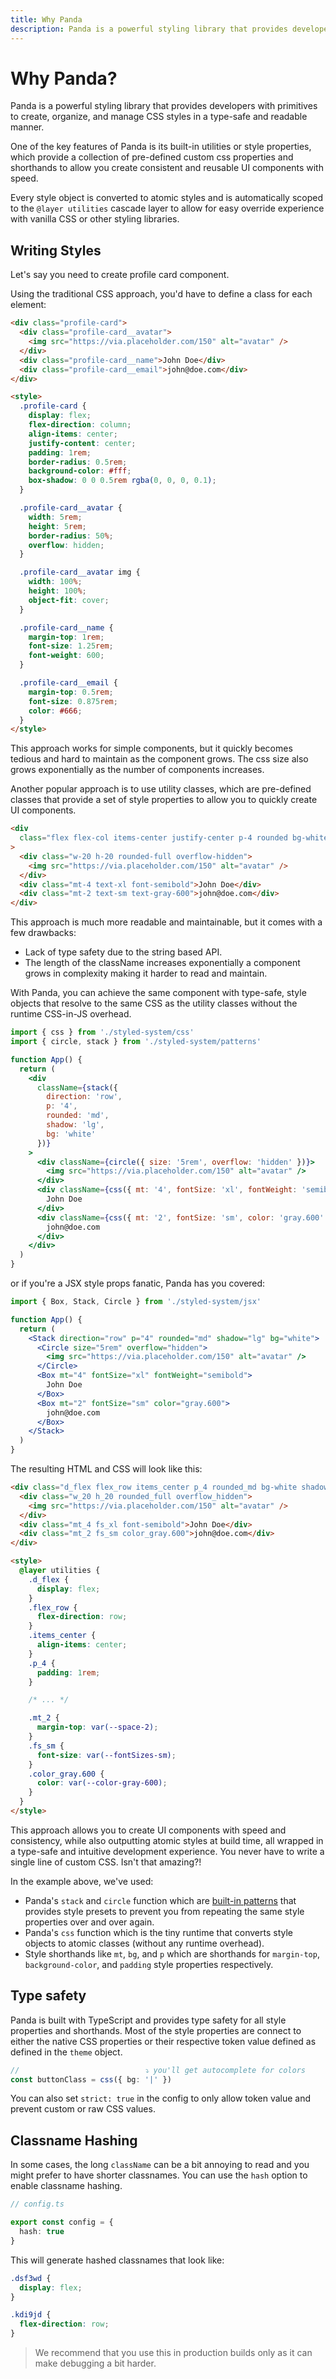 ```yaml
---
title: Why Panda
description: Panda is a powerful styling library that provides developers with primitives to create, organize, and manage CSS styles in a type-safe and readable manner.
---
```


# Why Panda?

Panda is a powerful styling library that provides developers with primitives to create, organize, and manage CSS styles
in a type-safe and readable manner.

One of the key features of Panda is its built-in utilities or style properties, which provide a collection of
pre-defined custom css properties and shorthands to allow you create consistent and reusable UI components with speed.

Every style object is converted to atomic styles and is automatically scoped to the `@layer utilities` cascade layer to
allow for easy override experience with vanilla CSS or other styling libraries.

## Writing Styles

Let's say you need to create profile card component.

Using the traditional CSS approach, you'd have to define a class for each element:

```html
<div class="profile-card">
  <div class="profile-card__avatar">
    <img src="https://via.placeholder.com/150" alt="avatar" />
  </div>
  <div class="profile-card__name">John Doe</div>
  <div class="profile-card__email">john@doe.com</div>
</div>

<style>
  .profile-card {
    display: flex;
    flex-direction: column;
    align-items: center;
    justify-content: center;
    padding: 1rem;
    border-radius: 0.5rem;
    background-color: #fff;
    box-shadow: 0 0 0.5rem rgba(0, 0, 0, 0.1);
  }

  .profile-card__avatar {
    width: 5rem;
    height: 5rem;
    border-radius: 50%;
    overflow: hidden;
  }

  .profile-card__avatar img {
    width: 100%;
    height: 100%;
    object-fit: cover;
  }

  .profile-card__name {
    margin-top: 1rem;
    font-size: 1.25rem;
    font-weight: 600;
  }

  .profile-card__email {
    margin-top: 0.5rem;
    font-size: 0.875rem;
    color: #666;
  }
</style>
```

This approach works for simple components, but it quickly becomes tedious and hard to maintain as the component grows.
The css size also grows exponentially as the number of components increases.

Another popular approach is to use utility classes, which are pre-defined classes that provide a set of style properties
to allow you to quickly create UI components.

```html
<div
  class="flex flex-col items-center justify-center p-4 rounded bg-white shadow-lg"
>
  <div class="w-20 h-20 rounded-full overflow-hidden">
    <img src="https://via.placeholder.com/150" alt="avatar" />
  </div>
  <div class="mt-4 text-xl font-semibold">John Doe</div>
  <div class="mt-2 text-sm text-gray-600">john@doe.com</div>
</div>
```

This approach is much more readable and maintainable, but it comes with a few drawbacks:

- Lack of type safety due to the string based API.
- The length of the className increases exponentially a component grows in complexity making it harder to read and
  maintain.

With Panda, you can achieve the same component with type-safe, style objects that resolve to the same CSS as the utility
classes without the runtime CSS-in-JS overhead.

```jsx
import { css } from './styled-system/css'
import { circle, stack } from './styled-system/patterns'

function App() {
  return (
    <div
      className={stack({
        direction: 'row',
        p: '4',
        rounded: 'md',
        shadow: 'lg',
        bg: 'white'
      })}
    >
      <div className={circle({ size: '5rem', overflow: 'hidden' })}>
        <img src="https://via.placeholder.com/150" alt="avatar" />
      </div>
      <div className={css({ mt: '4', fontSize: 'xl', fontWeight: 'semibold' })}>
        John Doe
      </div>
      <div className={css({ mt: '2', fontSize: 'sm', color: 'gray.600' })}>
        john@doe.com
      </div>
    </div>
  )
}
```

or if you're a JSX style props fanatic, Panda has you covered:

```jsx
import { Box, Stack, Circle } from './styled-system/jsx'

function App() {
  return (
    <Stack direction="row" p="4" rounded="md" shadow="lg" bg="white">
      <Circle size="5rem" overflow="hidden">
        <img src="https://via.placeholder.com/150" alt="avatar" />
      </Circle>
      <Box mt="4" fontSize="xl" fontWeight="semibold">
        John Doe
      </Box>
      <Box mt="2" fontSize="sm" color="gray.600">
        john@doe.com
      </Box>
    </Stack>
  )
}
```

The resulting HTML and CSS will look like this:

```html
<div class="d_flex flex_row items_center p_4 rounded_md bg-white shadow-lg">
  <div class="w_20 h_20 rounded_full overflow_hidden">
    <img src="https://via.placeholder.com/150" alt="avatar" />
  </div>
  <div class="mt_4 fs_xl font-semibold">John Doe</div>
  <div class="mt_2 fs_sm color_gray.600">john@doe.com</div>
</div>

<style>
  @layer utilities {
    .d_flex {
      display: flex;
    }
    .flex_row {
      flex-direction: row;
    }
    .items_center {
      align-items: center;
    }
    .p_4 {
      padding: 1rem;
    }

    /* ... */

    .mt_2 {
      margin-top: var(--space-2);
    }
    .fs_sm {
      font-size: var(--fontSizes-sm);
    }
    .color_gray.600 {
      color: var(--color-gray-600);
    }
  }
</style>
```

This approach allows you to create UI components with speed and consistency, while also outputting atomic styles at
build time, all wrapped in a type-safe and intuitive development experience. You never have to write a single line of
custom CSS. Isn't that amazing?!

In the example above, we've used:

- Panda's `stack` and `circle` function which are [built-in patterns](#) that provides style presets to prevent you from
  repeating the same style properties over and over again.
- Panda's `css` function which is the tiny runtime that converts style objects to atomic classes (without any runtime
  overhead).
- Style shorthands like `mt`, `bg`, and `p` which are shorthands for `margin-top`, `background-color`, and `padding`
  style properties respectively.

## Type safety

Panda is built with TypeScript and provides type safety for all style properties and shorthands. Most of the style
properties are connect to either the native CSS properties or their respective token value defined as defined in the
`theme` object.

```ts
//                            ⤵ you'll get autocomplete for colors
const buttonClass = css({ bg: '|' })
```

You can also set `strict: true` in the config to only allow token value and prevent custom or raw CSS values.

## Classname Hashing

In some cases, the long `className` can be a bit annoying to read and you might prefer to have shorter classnames. You
can use the `hash` option to enable classname hashing.

```ts
// config.ts

export const config = {
  hash: true
}
```

This will generate hashed classnames that look like:

```css
.dsf3wd {
  display: flex;
}

.kdi9jd {
  flex-direction: row;
}
```

> We recommend that you use this in production builds only as it can make debugging a bit harder.

